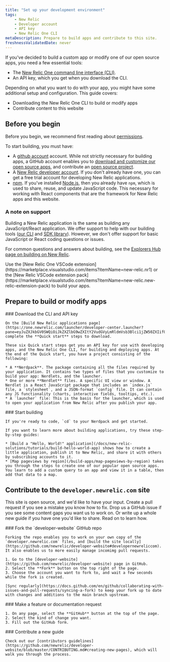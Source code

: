 ```yaml
---
title: "Set up your development environment"
tags:
    - New Relic 
    - Developer account
    - API key
    - New Relic One CLI
metaDescription: Prepare to build apps and contribute to this site.
freshnessValidatedDate: never
---
```


If you've decided to build a custom app or modify one of our open source apps, you need a few essential tools:

* The [New Relic One command line interface (CLI)](https://one.newrelic.com/launcher/developer-center.launcher?pane=eyJuZXJkbGV0SWQiOiJkZXZlbG9wZXItY2VudGVyLmRldmVsb3Blci1jZW50ZXIifQ==).
* An API key, which you get when you download the CLI.

Depending on what you want to do with your app, you might have some additional setup and configuration. This guide covers:

* Downloading the New Relic One CLI to build or modify apps
* Contribute content to this website

## Before you begin

Before you begin, we recommend first reading about [permissions](/docs/new-relic-solutions/new-relic-one/build-nr-apps/permission-manage-apps).

To start building, you must have:

* A [github account](https://github.com/) account. While not strictly necessary for building apps, a GitHub account enables you to [download and customize our open source apps](https://opensource.newrelic.com/explore-projects), and contribute an [open source project](https://opensource.newrelic.com/contributing/).
* A [New Relic developer account](https://newrelic.com/signup/?partner=Developer+Edition). If you don't already have one, you can get a free trial account for developing New Relic applications.
* [npm](https://www.npmjs.com/get-npm). If you've installed [Node.js](https://nodejs.org/en/download/), then you already have `npm`, which is used to share, reuse, and update JavaScript code. This necessary for working with React components that are the framework for New Relic apps and this website.

### A note on support

Building a New Relic application is the same as building any JavaScript/React application. We offer support to help with our building tools ([our CLI](/explore-docs/nr1-cli) and [SDK library](/explore-docs/intro-to-sdk)). However, we don't offer support for basic JavaScript or React coding questions or issues.

For common questions and answers about building, see the [Explorers Hub page on building on New Relic](https://discuss.newrelic.com/c/build-on-new-relic).

<Callout variant="tip">
  Use the [New Relic One VSCode extension](https://marketplace.visualstudio.com/items?itemName=new-relic.nr1)
  or the [New Relic VSCode extension pack](https://marketplace.visualstudio.com/items?itemName=new-relic.new-relic-extension-pack) to build your apps.
</Callout>

## Prepare to build or modify apps

<Steps>
  <Step>
    ### Download the CLI and API key

    On the [Build New Relic applications page](https://one.newrelic.com/launcher/developer-center.launcher?pane=eyJuZXJkbGV0SWQiOiJkZXZlbG9wZXItY2VudGVyLmRldmVsb3Blci1jZW50ZXIifQ==), complete the **Quick start** steps to download.

    These six Quick start steps get you an API key for use with developing apps, and the New Relic One CLI, for building and deploying apps. At the end of the Quick start, you have a project consisting of the following:

    * A **Nerdpack**. The package containing all the files required by your application. It contains two types of files that you customize to build your app: Nerdlets, and the launcher.
    * One or more **Nerdlet** files. A specific UI view or window. A Nerdlet is a React JavaScript package that includes an `index.js` file, a `stylesheet`, and a JSON-format `config` file. It can contain any JS functionality (charts, interactive fields, tooltips, etc.).
    * A `launcher` file: This is the basis for the launcher, which is used to open your application from New Relic after you publish your app.
  </Step>

  <Step>
    ### Start building

    If you're ready to code, `cd` to your Nerdpack and get started.

    If you want to learn more about building applications, try these step-by-step guides:

    * [Build a "Hello, World!" application](/docs/new-relic-solutions/tutorials/build-hello-world-app) shows how to create a little application, publish it to New Relic, and share it with others by subscribing accounts to it.
    * [Map pageviews by region](/build-apps/map-pageviews-by-region) takes you through the steps to create one of our popular open source apps. You learn to add a custom query to an app and view it in a table, then add that data to a map.
  </Step>
</Steps>

## Contribute to the `developer.newrelic.com` site

This site is open source, and we'd like to have your input. Create a pull request if you see a mistake you know how to fix. Drop us a GitHub issue if you see some content gaps you want us to work on. Or write up a whole new guide if you have one you'd like to share. Read on to learn how.

<Steps>
  <Step>
    ### Fork the `developer-website` GitHub repo

    Forking the repo enables you to work on your own copy of the `developer.newrelic.com` files, and [build the site locally](https://github.com/newrelic/developer-website#developernewreliccom). It also enables us to more easily manage incomimg pull requests.

    1. Go to the [developer-website](https://github.com/newrelic/developer-website) page in GitHub.
    2. Select the **Fork** button on the top right of the page.
    3. Choose the account you want to fork to, and wait a few seconds while the fork is created.

    [Sync regularly](https://docs.github.com/en/github/collaborating-with-issues-and-pull-requests/syncing-a-fork) to keep your fork up to date with changes and additions to the main branch upstream.
  </Step>

  <Step>
    ### Make a feature or documentation request

    1. On any page, select the **GitHub** button at the top of the page.
    2. Select the kind of change you want.
    3. Fill out the GitHub form.
  </Step>

  <Step>
    ### Contribute a new guide

    Check out our [contributors guidelines](https://github.com/newrelic/developer-website/blob/master/CONTRIBUTING.md#creating-new-pages), which will walk you through the process.
  </Step>
</Steps>
